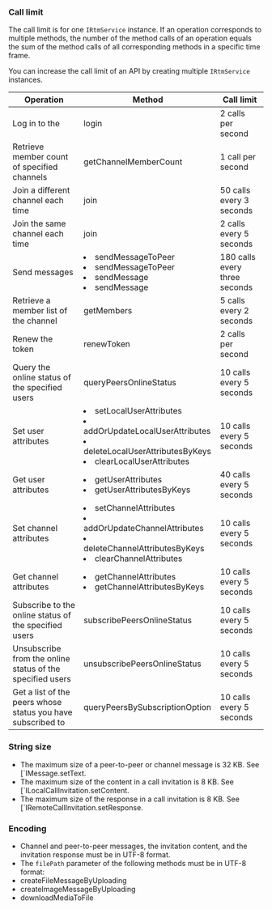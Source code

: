 
### Call limit

The call limit is for one <code>IRtmService</code> instance. If an operation corresponds to multiple methods, the number of the method calls of an operation equals the sum of the method calls of all corresponding methods in a specific time frame.

<div class="alert note">You can increase the call limit of an API by creating multiple <code>IRtmService</code> instances.</div>

| Operation                                                    | Method                                                       | Call limit                 |
| ----------------------------------------------------------- | ------------------------------------------------------------ | ------------------------------ |
| Log in to the <Vg k="SIG" />                                | <Link to="{{Global.SIGNALING_API_REF_CPP_ROOT}}/classagora_1_1rtm_1_1_i_rtm_service.html#a2433a0babbed76ab87084d131227346b">login</Link> | 2 calls per second         |
| Retrieve member count of specified channels | <Link to="{{Global.SIGNALING_API_REF_CPP_ROOT}}/classagora_1_1rtm_1_1_i_rtm_service.html#a41dee47c6201acb2f29371b6e30249a5">getChannelMemberCount</Link> | 1 call per second |
| Join a different channel each time | <Link to="{{Global.SIGNALING_API_REF_CPP_ROOT}}/classagora_1_1rtm_1_1_i_channel.html#a6a54cdd8e5db526514e0ca84aa9cba4c">join</Link> | 50 calls every 3 seconds |
| Join the same channel each time | <Link to="{{Global.SIGNALING_API_REF_CPP_ROOT}}/classagora_1_1rtm_1_1_i_channel.html#a6a54cdd8e5db526514e0ca84aa9cba4c">join</Link> | 2 calls every 5 seconds |
| Send messages | <li><Link to="{{Global.SIGNALING_API_REF_CPP_ROOT}}/classagora_1_1rtm_1_1_i_rtm_service.html#afec5391fa9c4ec2bfe9ac4e684705600">sendMessageToPeer</Link></li> <li><Link to="{{Global.SIGNALING_API_REF_CPP_ROOT}}/classagora_1_1rtm_1_1_i_rtm_service.html#a08c1b3d444af5a2778ede48e4c677a52">sendMessageToPeer</Link></li> <li><Link to="{{Global.SIGNALING_API_REF_CPP_ROOT}}/classagora_1_1rtm_1_1_i_channel.html#a4ae01f44d49f334f7c2950d95f327d30">sendMessage</Link></li> <li><Link to="{{Global.SIGNALING_API_REF_CPP_ROOT}}/classagora_1_1rtm_1_1_i_channel.html#a056dfe9e83c168c3c94e47a017a6ec3f">sendMessage</Link></li>| 180 calls every three seconds          |
| Retrieve a member list of the channel          | <Link to="{{Global.SIGNALING_API_REF_CPP_ROOT}}/classagora_1_1rtm_1_1_i_channel.html#a3f9c943059ac48a568c81798da38c3cb">getMembers</Link> | 5 calls every 2 seconds |
| Renew the token| <Link to="{{Global.SIGNALING_API_REF_CPP_ROOT}}/classagora_1_1rtm_1_1_i_rtm_service.html#a2c33be67bfec02d69041f1e8978f4559">renewToken</Link> | 2 calls per second |
| Query the online status of the specified users | <Link to="{{Global.SIGNALING_API_REF_CPP_ROOT}}/classagora_1_1rtm_1_1_i_rtm_service.html#a3add0055c4455dc8d04bfc37edfd8e94">queryPeersOnlineStatus</Link> | 10 calls every 5 seconds |
| Set user attributes                               | <li><Link to="{{Global.SIGNALING_API_REF_CPP_ROOT}}/classagora_1_1rtm_1_1_i_rtm_service.html#a86dcbfc38c665be8565f06c534338d33">setLocalUserAttributes</Link></li><li><Link to="{{Global.SIGNALING_API_REF_CPP_ROOT}}/classagora_1_1rtm_1_1_i_rtm_service.html#a0a63923bd1e81e60d6ca54213a329747">addOrUpdateLocalUserAttributes</Link></li><li><Link to="{{Global.SIGNALING_API_REF_CPP_ROOT}}/classagora_1_1rtm_1_1_i_rtm_service.html#acb669f6c4c28e08cdf889df11e1ddeb3">deleteLocalUserAttributesByKeys</Link></li><li><Link to="{{Global.SIGNALING_API_REF_CPP_ROOT}}/classagora_1_1rtm_1_1_i_rtm_service.html#acc5eee875f4166fe455cde7aff1ad738">clearLocalUserAttributes</Link></li> | 10 calls every 5 seconds   |
| Get user attributes                               | <li><Link to="{{Global.SIGNALING_API_REF_CPP_ROOT}}/classagora_1_1rtm_1_1_i_rtm_service.html#a14cac887f9adb390621dd0427092a65b">getUserAttributes</Link></li><li><Link to="{{Global.SIGNALING_API_REF_CPP_ROOT}}/classagora_1_1rtm_1_1_i_rtm_service.html#af011235917c291df5581f92afa35532f">getUserAttributesByKeys</Link></li> | 40 calls every 5 seconds   |
| Set channel attributes | <li><Link to="{{Global.SIGNALING_API_REF_CPP_ROOT}}/classagora_1_1rtm_1_1_i_rtm_service.html#aa229a7207062b510799166c1239412fa">setChannelAttributes</Link></li><li><Link to="{{Global.SIGNALING_API_REF_CPP_ROOT}}/classagora_1_1rtm_1_1_i_rtm_service.html#ae4068ff21c8e20e8eeb45ba21959c368">addOrUpdateChannelAttributes</Link></li><li><Link to="{{Global.SIGNALING_API_REF_CPP_ROOT}}/classagora_1_1rtm_1_1_i_rtm_service.html#a1a448f33be57b31f9952822426e5c4bd">deleteChannelAttributesByKeys</Link></li><li><Link to="{{Global.SIGNALING_API_REF_CPP_ROOT}}/classagora_1_1rtm_1_1_i_rtm_service.html#aff6cff676e3fc3150ef5f27845c9a3d3">clearChannelAttributes</Link></li> | 10 calls every 5 seconds         |
| Get channel attributes | <li><Link to="{{Global.SIGNALING_API_REF_CPP_ROOT}}/classagora_1_1rtm_1_1_i_rtm_service.html#a3dc8409ed82d8f95a0839d5e9e7da564">getChannelAttributes</Link></li><li><Link to="{{Global.SIGNALING_API_REF_CPP_ROOT}}/classagora_1_1rtm_1_1_i_rtm_service.html#ac97f24f9d78e885e494a22be95db8d33">getChannelAttributesByKeys</Link></li> | 10 calls every 5 seconds          |
| Subscribe to the online status of the specified users | <Link to="{{Global.SIGNALING_API_REF_CPP_ROOT}}/classagora_1_1rtm_1_1_i_rtm_service.html#a3a0e2d4d79ac85e23eae0dcb114ba9f0">subscribePeersOnlineStatus</Link> | 10 calls every 5 seconds |
| Unsubscribe from the online status of the specified users | <Link to="{{Global.SIGNALING_API_REF_CPP_ROOT}}/classagora_1_1rtm_1_1_i_rtm_service.html#a027574f04151a9fded678fadba47441e">unsubscribePeersOnlineStatus</Link> | 10 calls every 5 seconds |
| Get a list of the peers whose status you have subscribed to | <Link to="{{Global.SIGNALING_API_REF_CPP_ROOT}}/classagora_1_1rtm_1_1_i_rtm_service.html#a063bd3db39660a7a3513378ce03f4456">queryPeersBySubscriptionOption</Link> | 10 calls every 5 seconds |




### String size

- The maximum size of a peer-to-peer or channel message is 32 KB. See [`IMessage.setText<Link to="{{Global.SIGNALING_API_REF_CPP_ROOT}}/classagora_1_1rtm_1_1_i_message.html#a2e93098d5a3819e9d4cf8d42641474ae"></Link>.
- The maximum size of the content in a call invitation is 8 KB. See [`ILocalCallInvitation.setContent<Link to="{{Global.SIGNALING_API_REF_CPP_ROOT}}/classagora_1_1rtm_1_1_i_local_call_invitation.html#aaf4b356b7602cad2bdb998250617c920"></Link>.
- The maximum size of the response in a call invitation is 8 KB. See [`IRemoteCallInvitation.setResponse<Link to="{{Global.SIGNALING_API_REF_CPP_ROOT}}/classagora_1_1rtm_1_1_i_remote_call_invitation.html#a77c8a0902f9dce36525a66575a6ae8a5"></Link>.

### Encoding

- Channel and peer-to-peer messages, the invitation content, and the invitation response must be in UTF-8 format.
- The `filePath` parameter of the following methods must be in UTF-8 format:
- <Link to="{{Global.SIGNALING_API_REF_CPP_ROOT}}/classagora_1_1rtm_1_1_i_rtm_service.html#a99f2137ec43be135b369b7d6927b6138">createFileMessageByUploading</Link>
- <Link to="{{Global.SIGNALING_API_REF_CPP_ROOT}}/classagora_1_1rtm_1_1_i_rtm_service.html#a7192d93f365c28e2d0b91547716fb5a9">createImageMessageByUploading</Link>
- <Link to="{{Global.SIGNALING_API_REF_CPP_ROOT}}/classagora_1_1rtm_1_1_i_rtm_service.html#a70584eb57e97476b1da072f737d88c95">downloadMediaToFile</Link>


